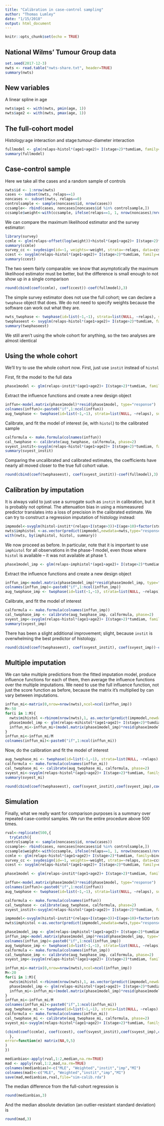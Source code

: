 ```yaml
---
title: "Calibration in case-control sampling"
author: "Thomas Lumley"
date: "1/15/2018"
output: html_document
---
```


```r
knitr::opts_chunk$set(echo = TRUE)
```

## National Wilms' Tumour Group data

```r
set.seed(2017-12-3)
nwts <- read.table("nwts-share.txt", header=TRUE)
summary(nwts)
```

## New variables

A linear spline in age
```r
nwts$age1 <- with(nwts, pmin(age, 1))
nwts$age2 <- with(nwts, pmax(age, 1))
```


## The full-cohort model

Histology:age interaction and stage:tumour-diameter interaction

```r
fullmodel <- glm(relaps~histol*(age1+age2)+ I(stage>2)*tumdiam, family=binomial, data=nwts)
summary(fullmodel)
```

## Case-control sample

Here we take all the cases and a random sample of controls

```r
nwts$id <- 1:nrow(nwts)
cases <- subset(nwts, relaps==1)
noncases <- subset(nwts, relaps==0)
controlsample <- sample(noncases$id, nrow(cases))
ccsample<- rbind(cases, noncases[noncases$id %in% controlsample,])
ccsample$weight<-with(ccsample, ifelse(relaps==1, 1, nrow(noncases)/nrow(cases)))
```

We can compare the maximum likelihood estimator and the survey estimator:

```r
library(survey)
ccmle <- glm(relaps~offset(log(weight))+histol*(age1+age2)+ I(stage>2)*tumdiam, family=binomial, data=ccsample)
summary(ccmle)
survey_cc <- svydesign(id=~1, weights=~weight, strata=~relaps, data=ccsample)
ccest <- svyglm(relaps~histol*(age1+age2)+ I(stage>2)*tumdiam, family=quasibinomial, design=survey_cc)
summary(ccest)
```

The two seem fairly comparable: we know that asymptotically the maximum likelihood estimator must be better, but the difference is small enough to not show up in a single comparison

```r
round(cbind(coef(ccmle), coef(ccest))-coef(fullmodel),3)
```

The simple survey estimator does not use the full cohort; we can declare a `twophase` object that does. We do not need to specify weights because the software can work out what they are.

```r
nwts_twophase <- twophase(id=list(~1,~1), strata=list(NULL, ~relaps), subset=~I((relaps==1)| id %in% controlsample), data=nwts)
twophaseest <- svyglm(relaps~histol*(age1+age2)+ I(stage>2)*tumdiam, family=quasibinomial, design=nwts_twophase)
summary(twophaseest)
```

We still aren't using the whole cohort for anything, so the two analyses are almost identical

## Using the whole cohort

We'll try to use the whole cohort now. First, just use `instit` instead of `histol`

First, fit the model to the full data

```r
phase1model <- glm(relaps~instit*(age1+age2)+ I(stage>2)*tumdiam, family=binomial, data=nwts)
```

Extract the influence functions and create a new design object
```r
inffun<-model.matrix(phase1model)*resid(phase1model, type="response")
colnames(inffun)<-paste0("if",1:ncol(inffun))
aug_twophase <- twophase(id=list(~1,~1), strata=list(NULL, ~relaps), subset=~I((relaps==1)| id %in% controlsample), data=cbind(nwts,inffun), method="simple")
```
   
Calibrate, and fit the model of interest (ie, with `histol`) to the calibrated sample 
   
```r
calformula <- make.formula(colnames(inffun))
cal_twophase <- calibrate(aug_twophase, calformula, phase=2)
svyest_instit<-svyglm(relaps~histol*(age1+age2)+ I(stage>2)*tumdiam, family=quasibinomial, design=cal_twophase)
summary(svyest_instit)
```


Comparing the uncalibrated and calibrated estimates, the coefficients have nearly all moved closer to the true full cohort value. 


```r
round(cbind(coef(twophaseest), coef(svyest_instit))-coef(fullmodel),3)
```

## Calibration by imputation

It is always valid to just use a surrogate such as `instit` in calibration, but it is probably not optimal. The attenuation bias in using a mismeasured predictor translates into a loss of precision in the calibrated estimate.  We can try to construct a regression imputation of histology instead:

```r
impmodel<-svyglm(histol~instit*(relaps+I(stage>3))+I(age>10)+factor(study),family=quasibinomial,design=nwts_twophase)
nwts$imphistol <-as.vector(predict(impmodel,newdata=nwts,type="response",se.fit=FALSE))
with(nwts, by(imphistol, histol, summary))
```

We now proceed as before. In particular, note that it is important to use `imphistol` for all observations in the phase-1 model, even those where `histol` is available -- it was not available at phase 1. 

```r
phase1model_imp <- glm(relaps~imphistol*(age1+age2)+ I(stage>2)*tumdiam, family=binomial, data=nwts)
```

Extract the influence functions and create a new design object
```r
inffun_imp<-model.matrix(phase1model_imp)*resid(phase1model_imp, type="response")
colnames(inffun_imp)<-paste0("if",1:ncol(inffun_imp))
aug_twophase_imp <- twophase(id=list(~1,~1), strata=list(NULL, ~relaps), subset=~I((relaps==1)| id %in% controlsample), data=cbind(nwts,inffun_imp), method="simple")
```
   
Calibrate, and fit the model of interest   
   
```r
calformula <- make.formula(colnames(inffun_imp))
cal_twophase_imp <- calibrate(aug_twophase_imp, calformula, phase=2)
svyest_imp<-svyglm(relaps~histol*(age1+age2)+ I(stage>2)*tumdiam, family=quasibinomial, design=cal_twophase_imp)
summary(svyest_imp)
```


There has been a slight additional improvement; slight, because `instit` is overwhelming the best predictor of histology. 

```r
round(cbind(coef(twophaseest), coef(svyest_instit), coef(svyest_imp))-coef(fullmodel),3)
```

## Multiple imputation

We can take multiple predictions from the fitted imputation model, produce influence functions for each of them, then average the influence functions over the multiple imputations.  We need to use the full influence function, not just the score function as before, because the matrix it's multiplied by can vary between imputations.

```r
inffun_mi<-matrix(0,nrow=nrow(nwts),ncol=ncol(inffun_imp))
M<-50
for(i in 1:M){
  nwts$mihistol <-rbinom(nrow(nwts),1, as.vector(predict(impmodel,newdata=nwts,type="response",se.fit=FALSE)))
  phase1model_imp <- glm(relaps~mihistol*(age1+age2)+ I(stage>2)*tumdiam, family=binomial, data=nwts)
  inffun_mi<-inffun_mi+(model.matrix(phase1model_imp)*resid(phase1model_imp, type="response"))%*%vcov(phase1model)
}
inffun_mi<-inffun_mi/M
colnames(inffun_mi)<-paste0("if",1:ncol(inffun_mi))
```

Now, do the calibration and fit the model of interest

```r
aug_twophase_mi <- twophase(id=list(~1,~1), strata=list(NULL, ~relaps), subset=~I((relaps==1)| id %in% controlsample), data=cbind(nwts,inffun_mi), method="simple")
calformula <- make.formula(colnames(inffun_mi))
cal_twophase_mi <- calibrate(aug_twophase_mi, calformula, phase=2)
svyest_mi<-svyglm(relaps~histol*(age1+age2)+ I(stage>2)*tumdiam, family=quasibinomial, design=cal_twophase_mi)
summary(svyest_mi)
```


```r
round(cbind(coef(twophaseest), coef(svyest_instit),coef(svyest_imp),coef(svyest_mi))-coef(fullmodel),3)
```


## Simulation

Finally, what we really want for comparison purposes is a summary over repeated case-control samples. We run the entire procedure above 500 times.

```r
rval<-replicate(500,{
  tryCatch({
controlsample <- sample(noncases$id, nrow(cases))
ccsample<- rbind(cases, noncases[noncases$id %in% controlsample,])
ccsample$weight<-with(ccsample, ifelse(relaps==1, 1, nrow(noncases)/nrow(cases)))
ccmle <- glm(relaps~histol*(age1+age2)+ I(stage>2)*tumdiam, family=binomial, data=ccsample)
survey_cc <- svydesign(id=~1, weights=~weight, strata=~relaps, data=ccsample)
ccest <- svyglm(relaps~histol*(age1+age2)+ I(stage>2)*tumdiam, family=quasibinomial, design=survey_cc)

phase1model <- glm(relaps~instit*(age1+age2)+ I(stage>2)*tumdiam, family=binomial, data=nwts)

inffun<-model.matrix(phase1model)*resid(phase1model, type="response")
colnames(inffun)<-paste0("if",1:ncol(inffun))
aug_twophase <- twophase(id=list(~1,~1), strata=list(NULL, ~relaps), subset=~I((relaps==1)| id %in% controlsample), data=cbind(nwts,inffun), method="simple")

calformula <- make.formula(colnames(inffun))
cal_twophase <- calibrate(aug_twophase, calformula, phase=2)
svyest_instit<-svyglm(relaps~histol*(age1+age2)+ I(stage>2)*tumdiam, family=quasibinomial, design=cal_twophase)

impmodel<-svyglm(histol~instit*(relaps+I(stage>3))+I(age>10)+factor(study),family=quasibinomial,design=nwts_twophase)
nwts$imphistol <-as.vector(predict(impmodel,newdata=nwts,type="response",se.fit=FALSE))

phase1model_imp <- glm(relaps~imphistol*(age1+age2)+ I(stage>2)*tumdiam, family=binomial, data=nwts)
inffun_imp<-model.matrix(phase1model_imp)*resid(phase1model_imp, type="response")
colnames(inffun_imp)<-paste0("if",1:ncol(inffun_imp))
aug_twophase_imp <- twophase(id=list(~1,~1), strata=list(NULL, ~relaps), subset=~I((relaps==1)| id %in% controlsample), data=cbind(nwts,inffun_imp), method="simple")
calformula <- make.formula(colnames(inffun_imp))
cal_twophase_imp <- calibrate(aug_twophase_imp, calformula, phase=2)
svyest_imp<-svyglm(relaps~histol*(age1+age2)+ I(stage>2)*tumdiam, family=quasibinomial, design=cal_twophase_imp)

inffun_mi<-matrix(0,nrow=nrow(nwts),ncol=ncol(inffun_imp))
M<-20
for(i in 1:M){
  nwts$mihistol <-rbinom(nrow(nwts),1, as.vector(predict(impmodel,newdata=nwts,type="response",se.fit=FALSE)))
  phase1model_imp <- glm(relaps~mihistol*(age1+age2)+ I(stage>2)*tumdiam, family=binomial, data=nwts)
  inffun_mi<-inffun_mi+(model.matrix(phase1model_imp)*resid(phase1model_imp, type="response"))%*%vcov(phase1model)
}
inffun_mi<-inffun_mi/M
colnames(inffun_mi)<-paste0("if",1:ncol(inffun_mi))
aug_twophase_mi <- twophase(id=list(~1,~1), strata=list(NULL, ~relaps), subset=~I((relaps==1)| id %in% controlsample), data=cbind(nwts,inffun_mi), method="simple")
calformula <- make.formula(colnames(inffun_mi))
cal_twophase_mi <- calibrate(aug_twophase_mi, calformula, phase=2)
svyest_mi<-svyglm(relaps~histol*(age1+age2)+ I(stage>2)*tumdiam, family=quasibinomial, design=cal_twophase_mi)

(cbind(coef(ccmle), coef(ccest), coef(svyest_instit),coef(svyest_imp),coef(svyest_mi))-coef(fullmodel))
  },
error=function(e) matrix(NA,9,5)
)
})

medianbias<-apply(rval,1:2,median,na.rm=TRUE)
mad <- apply(rval,1:2,mad,na.rm=TRUE)
colnames(medianbias)<-c("MLE", "Weighted","instit","imp","MI")
colnames(mad)<-c("MLE", "Weighted","instit","imp","MI")
save(mad,medianbias,rval,file="sim-calib.rda")
```

The median difference from the full-cohort regression is

```r
round(medianbias,3)
```

And the median absolute deviation (an outlier-resistant standard deviation) is

```r
round(mad,3)
```